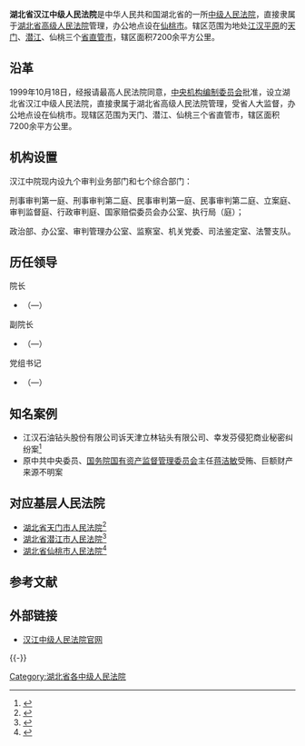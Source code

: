 {{Infobox PRCG
|机构名称=湖北省汉江中级人民法院
|标志1=National Emblem of the People's Republic of China.svg
|职位1=院长
|人员1=
|衔级1=?级法官
|上诉法院=[[湖北省高级人民法院|湖北省高级人民法院]]
|业务上级=[[湖北省高级人民法院|湖北省高级人民法院]]
|组织上级=[[湖北省人民代表大会|湖北省人民代表大会]]<br>[[湖北省人民代表大会常务委员会|湖北省人民代表大会常务委员会]]
|中共上级=[[中国共产党湖北省委员会|中国共产党湖北省委员会]]
|中共本级=中国共产党湖北省汉江中级人民法院党组
|机构类型=[[中级人民法院|中级人民法院]]
|行政级别=副地厅级
|授权法源=[[中华人民共和国宪法|中华人民共和国宪法]]
|组织法规=[[中华人民共和国人民法院组织法|中华人民共和国人民法院组织法]]
|地址1=[[湖北省|湖北省]][[仙桃市|仙桃市]]黄金大道西段9号
|成立时间=
|官网=[http://www.hjzy.hbfy.gov.cn 汉江中级人民法院]
}}

'''湖北省汉江中级人民法院'''是中华人民共和国湖北省的一所[[中级人民法院|中级人民法院]]，直接隶属于[[湖北省高级人民法院|湖北省高级人民法院]]管理，办公地点设在[[仙桃市|仙桃市]]。辖区范围为地处[[江汉平原|江汉平原]]的[[天门市|天门]]、[[潜江|潜江]]、仙桃三个[[省直管市|省直管市]]，辖区面积7200余平方公里。

== 沿革 ==
1999年10月18日，经报请最高人民法院同意，[[中央机构编制委员会|中央机构编制委员会]]批准，设立湖北省汉江中级人民法院，直接隶属于湖北省高级人民法院管理，受省人大监督，办公地点设在仙桃市。现辖区范围为天门、潜江、仙桃三个省直管市，辖区面积7200余平方公里。

== 机构设置 ==
汉江中院现内设九个审判业务部门和七个综合部门：

刑事审判第一庭、刑事审判第二庭、民事审判第一庭、民事审判第二庭、立案庭、审判监督庭、行政审判庭、国家赔偿委员会办公室、执行局（庭）；
 
政治部、办公室、审判管理办公室、监察室、机关党委、司法鉴定室、法警支队。

==历任领导==
{{col-begin}}
{{col-2}}
; 院长
*[[]]（—）

; 副院长
*[[]]（—）

{{col-2}}
; 党组书记
*[[]]（—）
{{col-end}}

== 知名案例 ==
* 江汉石油钻头股份有限公司诉天津立林钻头有限公司、幸发芬侵犯商业秘密纠纷案<ref>{{Cite web |url=http://ipr.court.gov.cn/sdjdws/201104/t20110413_98893.html |title=天津立林钻头有限公司、幸发芬、江汉石油钻头股份有限公司侵犯商业秘密纠纷一案 |access-date=2016-06-14 |archive-url=https://web.archive.org/web/20151228140448/http://ipr.court.gov.cn/sdjdws/201104/t20110413_98893.html |archive-date=2015-12-28 |dead-url=yes }}</ref>
* 原中共中央委员、[[国务院国有资产监督管理委员会|国务院国有资产监督管理委员会]]主任[[蒋洁敏|蒋洁敏]]受贿、巨额财产来源不明案

== 对应基层人民法院 ==
* [[湖北省天门市人民法院|湖北省天门市人民法院]]<ref>{{Cite web |url=http://www.tmsfy.hbfy.gov.cn/ |title=天门市人民法院 |accessdate=2016-06-05 |archive-date=2016-06-30 |archive-url=https://web.archive.org/web/20160630041449/http://www.tmsfy.hbfy.gov.cn/ |dead-url=no }}</ref>
* [[湖北省潜江市人民法院|湖北省潜江市人民法院]]<ref>{{Cite web |url=http://www.qjsfy.hbfy.gov.cn/ |title=潜江市人民法院 |accessdate=2016-06-05 |archive-date=2016-06-30 |archive-url=https://web.archive.org/web/20160630050257/http://www.qjsfy.hbfy.gov.cn/ |dead-url=no }}</ref>
* [[湖北省仙桃市人民法院|湖北省仙桃市人民法院]]<ref>{{Cite web |url=http://www.xtsfy.hbfy.gov.cn/ |title=仙桃市人民法院 |accessdate=2016-06-05 |archive-date=2016-06-30 |archive-url=https://web.archive.org/web/20160630055914/http://www.xtsfy.hbfy.gov.cn/ |dead-url=no }}</ref>

== 参考文献 ==
{{Reflist}}

== 外部链接 ==
* [http://hjzy.hbfy.gov.cn/ 汉江中级人民法院官网] {{Wayback|url=http://hjzy.hbfy.gov.cn/ |date=20160630055916 }}

{{-}}
{{中华人民共和国法院|地}}

[[Category:湖北省各中级人民法院|Category:湖北省各中级人民法院]]
